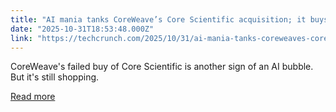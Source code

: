 ```yaml
---
title: "AI mania tanks CoreWeave’s Core Scientific acquisition; it buys Python notebook Marimo"
date: "2025-10-31T18:53:48.000Z"
link: "https://techcrunch.com/2025/10/31/ai-mania-tanks-coreweaves-core-scientific-acquisition-it-buys-python-notebook-marimo/"
---
```


CoreWeave's failed buy of Core Scientific is another sign of an AI bubble. But it's still shopping.

[Read more](https://techcrunch.com/2025/10/31/ai-mania-tanks-coreweaves-core-scientific-acquisition-it-buys-python-notebook-marimo/)
